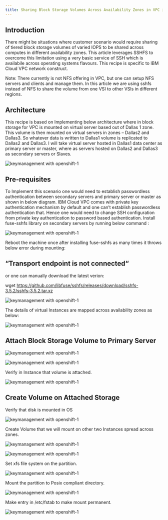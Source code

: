 ```yaml
---
title: Sharing Block Storage Volumes Across Availability Zones in VPC in IBM Cloud
---
```



<PageDescription>


</PageDescription>

## Introduction
There might be situations where customer scenario would require sharing of tiered block storage volumes of varied IOPS to be shared across computes in different availability zones. This article leverages SSHFS to overcome this limitation using a very basic service of SSH which is availabile across operating systems flavours. This recipe is specific to IBM Cloud VPC network construct.

Note: There currently is not NFS offering in VPC, but one can setup NFS servers and clients and manage them. In this article we are using sshfs instead of NFS to share the volume from one VSI to other VSIs in different regions.


## Architecture
This recipe is based on Implementing below architecture where in block storage for VPC is mounted on virtual server based out of Dallas 1 zone. This volume is then mounted on virtual servers in zones – Dallas2 and Dallas3. So whatever data is written to Dallas1 volume is replicated to Dallas2 and Dallas3. I will take virtual server hosted in Dallas1 data center as primary server or master, where as servers hosted on Dallas2 and Dallas3 as secondary servers or Slaves.

![keymanagement with openshift-1](images/Screenshot_1.jpg)


## Pre-requisites
To Implement this scenario one would need to establish passwordless authentication between secondary servers and primary server or master as shown in below diagram. IBM Cloud VPC comes with private key authentication mechanism by default and one can’t establish passwordless authentication that. Hence one would need to change SSH configuration from private key authentication to password based authentication. Install fuse-sshfs library on secondary servers by running below command :

![keymanagement with openshift-1](images/Screenshot_2_0.jpg)

Reboot the machine once after installing fuse-sshfs as many times it throws below error during mounting:

## “Transport endpoint is not connected“

 or one can manually download the latest verion:

wget https://github.com/libfuse/sshfs/releases/download/sshfs-3.5.2/sshfs-3.5.2.tar.xz

![keymanagement with openshift-1](images/Screenshot_3.jpg)

The details of virtual Instances are mapped across availability zones as below:

![keymanagement with openshift-1](images/screenshot3.jpg)

## Attach Block Storage Volume to Primary Server

![keymanagement with openshift-1](images/Screenshot_5.jpg)

![keymanagement with openshift-1](images/Screenshot_6.jpg)

Verify in Instance that volume is attached.

![keymanagement with openshift-1](images/Screenshot_7.jpg)

## Create Volume on Attached Storage

Verify that disk is mounted in OS

![keymanagement with openshift-1](images/Screenshot_8.jpg)

Create Volume that we will mount on other two Instances spread across zones.

![keymanagement with openshift-1](images/Screenshot_9.jpg)

![keymanagement with openshift-1](images/Screenshot_10.jpg)

Set xfs file system on the partition.

![keymanagement with openshift-1](images/Screenshot_11.jpg)

Mount the partition to Posix compliant directory.

![keymanagement with openshift-1](images/Screenshot_12.jpg)

Make entry in /etc/fstab to make mount permanent.

![keymanagement with openshift-1](images/Screenshot_13.jpg)

